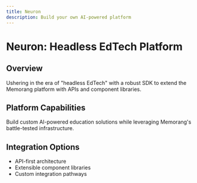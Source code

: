 ```yaml
---
title: Neuron
description: Build your own AI-powered platform
---
```


# Neuron: Headless EdTech Platform

## Overview
Ushering in the era of "headless EdTech" with a robust SDK to extend the Memorang platform with APIs and component libraries.

## Platform Capabilities
Build custom AI-powered education solutions while leveraging Memorang's battle-tested infrastructure.

## Integration Options
- API-first architecture
- Extensible component libraries
- Custom integration pathways 